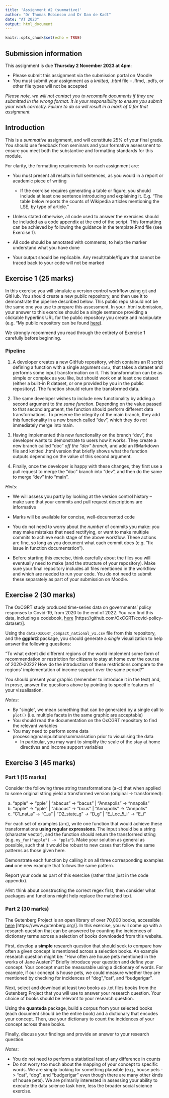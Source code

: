 ```yaml
---
title: 'Assignment #2 (summative)'
author: "Dr Thomas Robinson and Dr Dan de Kadt"
date: "AT 2023"
output: html_document
---
```


```r
knitr::opts_chunk$set(echo = TRUE)
```

## Submission information

This assignment is due **Thursday 2 November 2023 at 4pm**:

* Please submit this assignment via the submission portal on Moodle
* You must submit your assignment as a *knitted, .html* file -- .Rmd, .pdfs, or other file types will not be accepted

*Please note, we will not contact you to recompile documents if they are submitted in the wrong format. It is your responsibility to ensure you submit your work correctly. Failure to do so will result in a mark of 0 for that assignment.*

## Introduction

This is a *summative* assignment, and will constitute 25% of your final grade. You should use feedback from seminars and your formative assessment to ensure you meet both the substantive and formatting standards for this module.

For clarity, the formatting requirements for each assignment are:

* You must present all results in full sentences, as you would in a report or academic piece of writing
  
  * If the exercise requires generating a table or figure, you should include at least one sentence introducing and explaining it. E.g. "The table below reports the counts of Wikipedia articles mentioning the LSE, by type of article."

* Unless stated otherwise, all code used to answer the exercises should be included as a code appendix at the end of the script. This formatting can be achieved by following the guidance in the template.Rmd file (see Exercise 1).

* All code should be annotated with comments, to help the marker understand what you have done

* Your output should be replicable. Any result/table/figure that cannot be traced back to your code will not be marked

## Exercise 1 (25 marks)

In this exercise you will simulate a version control workflow using git and GitHub. You should create a new public repository, and then use it to demonstrate the pipeline described below. This public repo should not be the same one you use to prepare this assessment. In your .html submission, your answer to this exercise should be a single sentence providing a clickable hyperlink URL for the public repository you create and manipulate (e.g. "My public repository can be found [here](https://github.com/tsrobinson/firstrepository)). 

We strongly recommend you read through the entirety of Exercise 1 carefully before beginning.

### Pipeline

1. A developer creates a new GitHub repository, which contains an R script defining a function with a single argument `data`, that takes a dataset and performs some input transformation on it. This transformation can be as simple or complex as you like, but should work on at least one dataset (either a built-in R dataset, or one provided by you in the public repository). The function should return the transformed data.

2. The same developer wishes to include new functionality by adding a second argument to *the same function*. Depending on the value passed to that second argument, the function should perform different data transformations. To preserve the integrity of the main branch, they add this functionality in a new branch called "dev", which they do *not* immediately merge into main.

3. Having implemented this new functionality on the branch "dev", the developer wants to demonstrate to users how it works. They create a new branch called "doc" *off the "dev" branch*, and add an RMarkdown file and knitted .html version that briefly shows what the function outputs depending on the value of this second argument.

4. Finally, once the developer is happy with these changes, they first use a pull request to merge the "doc" branch into "dev", and then do the same to merge "dev" into "main".

*Hints:*

* We will assess you partly by looking at the version control history -- make sure that your commits and pull request descriptions are informative

* Marks will be available for concise, well-documented code

* You do not need to worry about the *number* of commits you make: you may make mistakes that need rectifying, or want to make multiple commits to achieve each stage of the above workflow. These actions are fine, so long as you document what each commit does (e.g. "fix issue in function documentation").

* Before starting this exercise, think carefully about the files you will eventually need to make (and the structure of your repository). Make sure your final repository includes all files mentioned in the workflow and which are needed to run your code. You do not need to submit these separately as part of your submission on Moodle.

## Exercise 2 (30 marks)

The OxCGRT study produced time-series data on governments' policy responses to Covid-19, from 2020 to the end of 2022. You can find this data, including a codebook, [here](https://github.com/OxCGRT/covid-policy-dataset) [https://github.com/OxCGRT/covid-policy-dataset/].

Using the `data/OxCGRT_compact_national_v1.csv` file from this repository, and the **ggplot2** package, you should generate a *single* visualization to help answer the following questions:

"To what extent did different regions of the world implement some form of recommendation or restriction for citizens to stay at home over the course of 2020-2022? How do the introduction of these restrictions compare to the regions' implementation of income support over the same period?"

You should present your graphic (remember to introduce it in the text) and, in prose, answer the questions above by pointing to specific features of your visualisation.

*Notes*: 

* By "single", we mean something that can be generated by a single call to `plot()` (i.e. multiple facets in the same graphic are acceptable)
* You should read the documentation on the OxCGRT repository to find the relevant variables
* You may need to perform some data processing/manipulation/summarisation prior to visualising the data
  * In particular, you may want to simplify the scale of the stay at home directives and income support variables 


## Exercise 3 (45 marks)

### Part 1 (15 marks)

Consider the following three string transformations (a-c) that when applied to some original string yield a transformed version (original -> transformed):

a. "apple" -> "pple" | "abacus" -> "bacus" | "Annapolis" -> "nnapolis"
b. "apple" -> "pple" | "abacus" -> "bcus" | "Annapolis" -> "Annpolis"
c. "C1_nat_a" -> "C_a" | "D2_state_g" -> "D_g" | "E_Loc_5_i" -> "E_i"

For each set of examples (a-c), write one function that would achieve these transformations **using regular expressions**. The input should be a string (character vector), and the function should return the transformed string (e.g. `my_fun("apple") -> "pple"`). Make your solution as general as possible, such that it would be robust to new cases that follow the same patterns as those given here.

Demonstrate each function by calling it on all three corresponding examples **and** one new example that follows the same pattern.

Report your code as part of this exercise (rather than just in the code appendix).

*Hint*: think about constructing the correct regex first, then consider what packages and functions might help replace the matched text.

### Part 2 (30 marks)

The Gutenberg Project is an open library of over 70,000 books, accessible [here](https://www.gutenberg.org/) [https://www.gutenberg.org/]. In this exercise, you will come up with a research question that can be answered by counting the incidences of dictionary terms across a selection of books downloaded from this website.

First, develop a **simple** research question that should seek to compare how often a given concept is mentioned across a selection books. An example research question might be: "How often are house pets mentioned in the works of Jane Austen?" Briefly introduce your question and define your concept. Your concept must be measurable using a dictionary of words. For example, if our concept is house pets, we could measure whether they are mentioned by checking for incidences of "dog","cat", and "budgerigar".

Next, select and download at least two books as .txt files books from the Gutenberg Project that you will use to answer your research question. Your choice of books should be relevant to your research question.

Using the **quanteda** package, build a corpus from your selected books (each document should be the entire book) and a dictionary that encodes your concept. Then, use your dictionary to count the incidences of your concept across these books.

Finally, discuss your findings and provide an answer to your research question.

*Notes*: 

* You do not need to perform a statistical test of any difference in counts
* Do not worry too much about the mapping of your concept to specific words. We are simply looking for something plausible (e.g., house pets -> "cat", "dog", and "budgerigar" even though there are many other kinds of house pets). We are primarily interested in assessing your ability to execute the data science task here, less the broader social science exercise.





